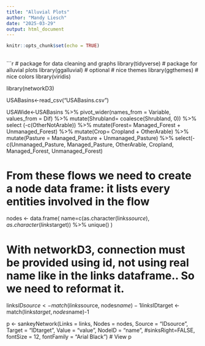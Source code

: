 ---
title: "Alluvial Plots"
author: "Mandy Liesch"
date: "2025-03-29"
output: html_document
---

```{r setup, include=FALSE}
knitr::opts_chunk$set(echo = TRUE)
```

## 

```{r}
# package for data cleaning and graphs
library(tidyverse)
# package for alluvial plots
library(ggalluvial)
# optional
# nice themes
library(ggthemes)
# nice colors
library(viridis)

library(networkD3)

USABasins<-read_csv("USABasins.csv")

USAWide<-USABasins %>%
  pivot_wider(names_from = Variable, values_from = Dif) %>%
  mutate(Shrubland= coalesce(Shrubland, 0)) %>%
  select (-c(OtherNotArable)) %>%
  mutate(Forest= Managed_Forest + Unmanaged_Forest) %>%
  mutate(Crop= Cropland + OtherArable) %>%
  mutate(Pasture = Managed_Pasture + Unmanaged_Pasture) %>%
  select(-c(Unmanaged_Pasture, Managed_Pasture, OtherArable, Cropland, Managed_Forest, Unmanaged_Forest)





# From these flows we need to create a node data frame: it lists every entities involved in the flow
nodes <- data.frame(
  name=c(as.character(links$source), 
         as.character(links$target)) %>% unique()
)

# With networkD3, connection must be provided using id, not using real name like in the links dataframe.. So we need to reformat it.
links$IDsource <- match(links$source, nodes$name)-1 
links$IDtarget <- match(links$target, nodes$name)-1

 
p <- sankeyNetwork(Links = links, Nodes = nodes,
                   Source = "IDsource", Target = "IDtarget",
                   Value = "value", NodeID = "name", 
                   #sinksRight=FALSE,
                   fontSize = 12, fontFamily = "Arial Black")
# View
p